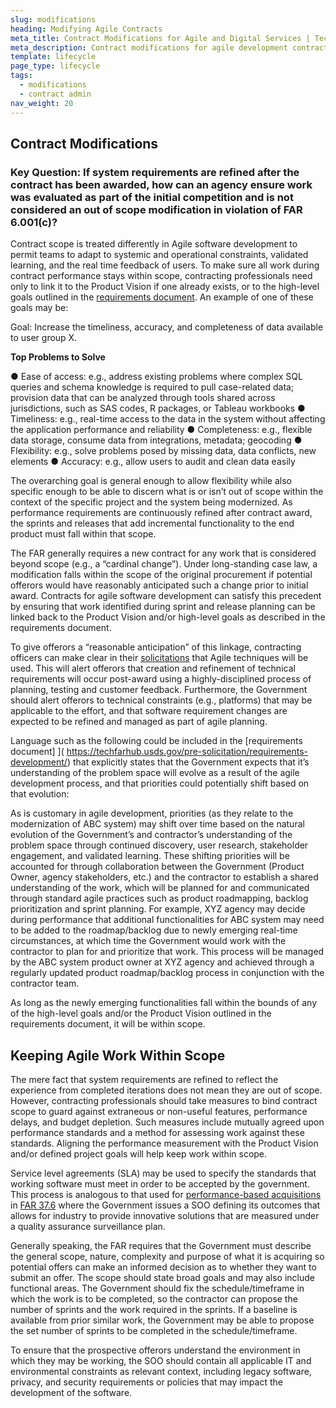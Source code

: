 ```yaml
---
slug: modifications
heading: Modifying Agile Contracts
meta_title: Contract Modifications for Agile and Digital Services | TechFAR Hub
meta_description: Contract modifications for agile development contracts and other digital services are primarily a question of scope. Get answers from the TechFAR Hub.
template: lifecycle
page_type: lifecycle
tags:
  - modifications
  - contract admin
nav_weight: 20
---
```

## Contract Modifications
### Key Question: If system requirements are refined after the contract has been awarded, how can an agency ensure work was evaluated as part of the initial competition and is not considered an out of scope modification in violation of FAR 6.001(c)?

Contract scope is treated differently in Agile software development to permit teams to adapt to systemic and operational constraints, validated learning, and the real time feedback of users. To make sure all work during contract performance stays within scope, contracting professionals need only to link it to the Product Vision if one already exists, or to the high-level goals outlined in the [requirements document]( https://techfarhub.usds.gov/pre-solicitation/requirements-development/). An example of one of these goals may be:

Goal:  Increase the timeliness, accuracy, and completeness of data available to user group X.

**Top Problems to Solve**

●	Ease of access: e.g., address existing problems where complex SQL queries and schema knowledge is required to pull case-related data; provision data that can be analyzed through tools shared across jurisdictions, such as SAS codes, R packages, or Tableau workbooks
●	Timeliness: e.g., real-time access to the data in the system without affecting the application performance and reliability 
●	Completeness: e.g., flexible data storage, consume data from integrations, metadata; geocoding
●	Flexibility: e.g., solve problems posed by missing data, data conflicts, new elements
●	Accuracy: e.g., allow users to audit and clean data easily

The overarching goal is general enough to allow flexibility while also specific enough to be able to discern what is or isn’t out of scope within the context of the specific project and the system being modernized. As performance requirements are continuously refined after contract award, the sprints and releases that add incremental functionality to the end product must fall within that scope.

The FAR generally requires a new contract for any work that is considered beyond scope (e.g., a “cardinal change”). Under long-standing case law, a modification falls within the scope of the original procurement if potential offerors would have reasonably anticipated such a change prior to initial award. Contracts for agile software development can satisfy this precedent by ensuring that work identified during sprint and release planning can be linked back to the Product Vision and/or high-level goals as described in the requirements document. 

To give offerors a “reasonable anticipation” of this linkage, contracting officers can make clear in their [solicitations]( https://techfarhub.usds.gov/solicitation/contract-design/) that Agile techniques will be used. This will alert offerors that creation and refinement of technical requirements will occur post-award using a highly-disciplined process of planning, testing and customer feedback. Furthermore, the Government should alert offerors to technical constraints (e.g., platforms) that may be applicable to the effort, and that software requirement changes are expected to be refined and managed as part of agile planning. 

Language such as the following could be included in the [requirements document] ]( https://techfarhub.usds.gov/pre-solicitation/requirements-development/) that explicitly states that the Government expects that it’s understanding of the problem space will evolve as a result of the agile development process, and that priorities could potentially shift based on that evolution:

As is customary in agile development, priorities (as they relate to the modernization of ABC system) may shift over time based on the natural evolution of the Government’s and contractor’s understanding of the problem space through continued discovery, user research, stakeholder engagement, and validated learning. These shifting priorities will be accounted for through collaboration between the Government (Product Owner, agency stakeholders, etc.) and the contractor to establish a shared understanding of the work, which will be planned for and communicated through standard agile practices such as product roadmapping, backlog prioritization and sprint planning. For example, XYZ agency may decide during performance that additional functionalities for ABC system may need to be added to the roadmap/backlog due to newly emerging real-time circumstances, at which time the Government would work with the contractor to plan for and prioritize that work. This process will be managed by the ABC system product owner at XYZ agency and achieved through a regularly updated product roadmap/backlog process in conjunction with the contractor team.

As long as the newly emerging functionalities fall within the bounds of any of the high-level goals and/or the Product Vision outlined in the requirements document, it will be within scope.

## Keeping Agile Work Within Scope

The mere fact that system requirements are refined to reflect the experience from completed iterations does not mean they are out of scope. However, contracting professionals should take measures to bind contract scope to guard against extraneous or non-useful features, performance delays, and budget depletion. Such measures include mutually agreed upon performance standards and a method for assessing work against these standards. Aligning the performance measurement with the Product Vision and/or defined project goals will help keep work within scope.

Service level agreements (SLA) may be used to specify the standards that working software must meet in order to be accepted by the government. This process is analogous to that used for [performance-based acquisitions]( https://techfarhub.usds.gov/solicitation/performance-based-contracting/) in [FAR 37.6]( https://www.acquisition.gov/far/subpart-37.6) where the Government issues a SOO defining its outcomes that allows for industry to provide innovative solutions that are measured under a quality assurance surveillance plan.

Generally speaking, the FAR requires that the Government must describe the general scope, nature, complexity and purpose of what it is acquiring so potential offers can make an informed decision as to whether they want to submit an offer. The scope should state broad goals and may also include functional areas. The Government should fix the schedule/timeframe in which the work is to be completed, so the contractor can propose the number of sprints and the work required in the sprints. If a baseline is available from prior similar work, the Government may be able to propose the set number of sprints to be completed in the schedule/timeframe. 

To ensure that the prospective offerors understand the environment in which they may be working, the SOO should contain all applicable IT and environmental constraints as relevant context, including legacy software, privacy, and security requirements or policies that may impact the development of the software. 
